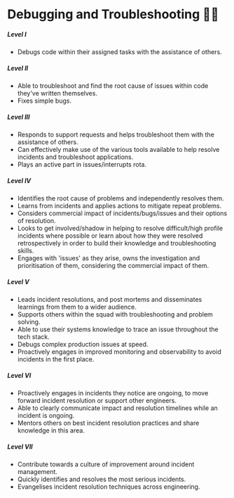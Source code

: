 # Debugging and Troubleshooting 🐛🔫

##### **Level I**

- Debugs code within their assigned tasks with the assistance of others.

##### **Level II**

- Able to troubleshoot and find the root cause of issues within code they've written themselves.
- Fixes simple bugs.

##### **Level III**

- Responds to support requests and helps troubleshoot them with the assistance of others.
- Can effectively make use of the various tools available to help resolve incidents and troubleshoot applications.
- Plays an active part in issues/interrupts rota.

##### **Level IV**

- Identifies the root cause of problems and independently resolves them.
- Learns from incidents and applies actions to mitigate repeat problems.
- Considers commercial impact of incidents/bugs/issues and their options of resolution.
- Looks to get involved/shadow in helping to resolve difficult/high profile incidents where possible or learn about how they were resolved retrospectively in order to build their knowledge and troubleshooting skills.
- Engages with 'issues' as they arise, owns the investigation and prioritisation of them, considering the commercial impact of them.

##### **Level V**

- Leads incident resolutions, and post mortems and disseminates learnings from them to a wider audience.
- Supports others within the squad with troubleshooting and problem solving.
- Able to use their systems knowledge to trace an issue throughout the tech stack.
- Debugs complex production issues at speed.
- Proactively engages in improved monitoring and observability to avoid incidents in the first place.

##### **Level VI**

- Proactively engages in incidents they notice are ongoing, to move forward incident resolution or support other engineers.
- Able to clearly communicate impact and resolution timelines while an incident is ongoing.
- Mentors others on best incident resolution practices and share knowledge in this area.

##### **Level VII**

- Contribute towards a culture of improvement around incident management.
- Quickly identifies and resolves the most serious incidents.
- Evangelises incident resolution techniques across engineering.